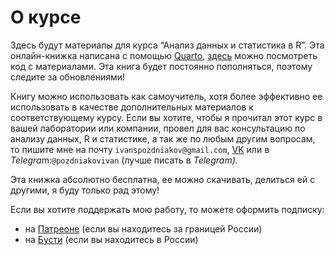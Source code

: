 # О курсе {#sec-about}

Здесь будут материалы для курса "Анализ данных и статистика в R". Эта онлайн-книжка написана с помощью [Quarto](https://quarto.org), [здесь](https://github.com/Pozdniakov/tidy_stats) можно посмотреть код с материалами. Эта книга будет постоянно пополняться, поэтому следите за обновлениями!

Книгу можно использовать как самоучитель, хотя более эффективно ее использовать в качестве дополнительных материалов к соответствующему курсу. Если вы хотите, чтобы я прочитал этот курс в вашей лаборатории или компании, провел для вас консультацию по анализу данных, R и статистике, а так же по любым другим вопросам, то пишите мне на почту `ivanspozdniakov@gmail.com`, [VK](https://vk.com/id247411462) или в *Telegra*m:`@pozdniakovivan` (лучше писать в *Telegram).*

Эта книжка абсолютно бесплатна, ее можно скачивать, делиться ей с другими, я буду только рад этому!

Если вы хотите поддержать мою работу, то можете оформить подписку:

-   на [Патреоне](https://patreon.com/pozdniakov_rstats) (если вы находитесь за границей России)
-   на [Бусти](https://boosty.to/pozdniakov_rstats) (если вы находитесь в России)

